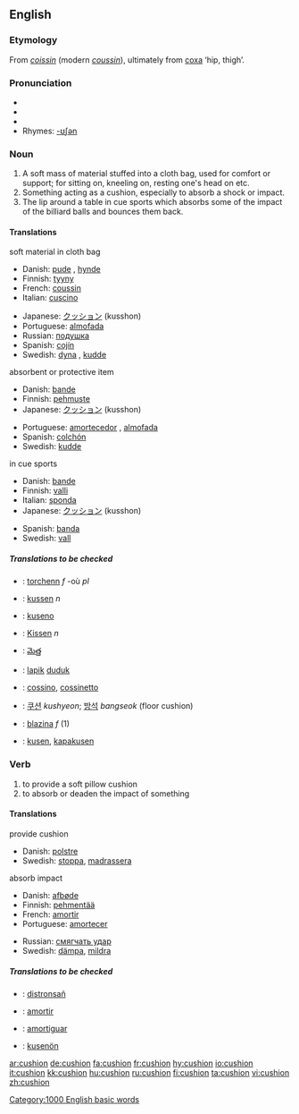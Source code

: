 {{wikipedia}}
==English==
===Etymology===
From {{OF.}} ''[[coissin]]'' (modern ''[[coussin]]''), ultimately from {{L.}} [[coxa]] ‘hip, thigh’.

===Pronunciation===
*{{IPA|/ˈkʊʃən/}}
*{{SAMPA|/"kUS=@n/}}
*{{audio|en-us-cushion.ogg|Audio (US)}}
*Rhymes: [[Rhymes:English:-ʊʃən|-ʊʃən]]

===Noun===
{{en-noun}}

# A soft mass of material stuffed into a cloth bag, used for comfort or support; for sitting on, kneeling on, resting one's head on etc.
# Something acting as a cushion, especially to absorb a shock or impact.
# The lip around a table in cue sports which absorbs some of the impact of the billiard balls and bounces them back.

====Translations ====
;soft material in cloth bag
{{top}}
*Danish: [[pude]] {{c}}, [[hynde]] {{c}}
*Finnish: [[tyyny]]
*French: [[coussin]] {{m}}
*Italian: [[cuscino]] {{m}}
{{mid}}
*Japanese: [[クッション]] (kusshon)
*Portuguese: [[almofada]] {{f}}
*Russian: [[подушка]] {{f}}
*Spanish: [[cojín]] {{m}}
*Swedish: [[dyna]] {{c}}, [[kudde]] {{c}}
{{bottom}}

;absorbent or protective item
{{top}}
*Danish: [[bande]] {{c}}
*Finnish: [[pehmuste]]
*Japanese: [[クッション]] (kusshon)
{{mid}}
*Portuguese: [[amortecedor]] {{m}}, [[almofada]] {{f}}
*Spanish: [[colchón]] {{m}}
*Swedish: [[kudde]] {{c}}
{{bottom}}

;in cue sports
{{top}}
*Danish: [[bande]] {{c}}
*Finnish: [[valli]]
*Italian: [[sponda]] {{f}}
*Japanese: [[クッション]] (kusshon)
{{mid}}
*Spanish: [[banda]] {{f}}
*Swedish: [[vall]] {{c}}
{{bottom}}

=====Translations to be checked=====
{{checktrans}}

{{top}}
*{{ttbc|Breton}}: [[torchenn]] ''f'' -où ''pl''
*{{ttbc|Dutch}}: [[kussen]] ''n''
*{{ttbc|Esperanto}}: [[kuseno]]
*{{ttbc|German}}: [[Kissen]] ''n''
*{{ttbc|Telugu}}: [[మెత్త]]
*{{ttbc|Indonesian}}: [[lapik]] [[duduk]]
{{mid}}
*{{ttbc|Interlingua}}: [[cossino]], [[cossinetto]]
*{{ttbc|Korean}}: [[쿠션]] ''kushyeon''; [[방석]] ''bangseok'' (floor cushion)  
*{{ttbc|Slovene}}: [[blazina]] ''f'' (1)

*{{ttbc|Volapük}}: [[kusen]], [[kapakusen]]
{{bottom}}

===Verb===
{{en-verb}}

# to provide a soft pillow cushion
# to absorb or deaden the impact of something

==== Translations ====
;provide cushion
{{top}}
*Danish: [[polstre]]
*Swedish: [[stoppa]], [[madrassera]]
{{mid}}
{{bottom}}

;absorb impact
{{top}}
*Danish: [[afbøde]]
*Finnish: [[pehmentää]]
*French: [[amortir]]
*Portuguese: [[amortecer]]
{{mid}}
*Russian: [[смягчать удар]]
*Swedish: [[dämpa]], [[mildra]]
{{bottom}}

=====Translations to be checked=====
{{checktrans}}
*{{ttbc|Breton}}: [[distronsañ]]
*{{ttbc|Interlingua}}: [[amortir]]
*{{ttbc|Spanish}}: [[amortiguar]]
*{{ttbc|Volapük}}: [[kusenön]]

[[Category:1000 English basic words]]

[[ar:cushion]]
[[de:cushion]]
[[fa:cushion]]
[[fr:cushion]]
[[hy:cushion]]
[[io:cushion]]
[[it:cushion]]
[[kk:cushion]]
[[hu:cushion]]
[[ru:cushion]]
[[fi:cushion]]
[[ta:cushion]]
[[vi:cushion]]
[[zh:cushion]]